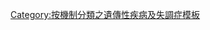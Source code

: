 {{Navbox
 | name = Solute carrier disorders
 | title = [[遺傳性疾病]]、膜性：{{le|溶質載體家族|Solute carrier family|溶質載體}}病症
 | state = {{{state<includeonly>|autocollapse</includeonly>}}}
 
 | titlestyle = background:Silver
 | listclass = hlist

 | group1 = 1-10
 | list1 =
* ''[[谷氨酸天冬氨酸轉運體|SLC1A3]]''
** [[陣發性運動失調症|陣發性運動失調症6]]
* ''[[GLUT1|SLC2A1]]''
** [[德體內疾病]]
* ''[[GLUT5|SLC2A5]]''
** [[果糖吸收不良症]]
* ''[[SLC2A10]]''
** [[動脈迂曲綜合徵]]
* ''[[SLC3A1]]''
** [[胱氨酸尿症]]
* ''[[SLC4A1]]''
** [[遺傳性球形紅細胞增多症|遺傳性球形紅細胞增多症4]]/[[遺傳性橢圓形紅細胞增多症|遺傳性橢圓形紅細胞增多症4]]
* ''[[SLC4A11]]''
** [[先天性遺傳性角膜內皮營養不良症2型]]
** [[角膜內皮營養不良症|角膜內皮營養不良症4]]
* ''[[SLC5A1]]''
** [[葡葡糖-半乳糖吸收不良]]
* ''[[SLC5A2]]''
** [[腎性葡糖尿症]]
* ''[[鈉碘轉運體|SLC5A5]]''
** [[甲狀腺素製造不足|甲狀腺素製造不足1型]]
* ''[[SLC6A19]]''
** [[哈特納普氏病]]
* ''[[SLC7A7]]''
** [[賴氨酸尿性蛋白不耐症]]
* ''[[SLC7A9]]''
** [[胱氨酸尿症]]

 | group2 = 11-20
 | list2 =
* ''[[SLC11A1]]''
** [[克隆氏症]]
* ''[[鈉氯同向轉運體|SLC12A3]]''
** [[吉特曼氏綜合症]]
* ''[[SLC16A1]]''
** [[高胰島素低血糖症|HHF7]]
* ''[[SLC16A2]]''
** [[艾倫 - 赫恩登，杜德利氏綜合徵]]
* ''[[SLC17A5]]''
** [[扎拉氏病]](SD)
* ''[[SLC17A8]]''
** [[非綜合徵型耳聾|DFNA25]] 

 | group3 = 21-40
 | list3 =
* ''[[SLC26A2]]''
** [[多發性骨骺發育不良|多發性骨骺發育不良4]]
** [[軟骨發育不良綜合徵]][[軟骨發育不良綜合徵1B型|1B型]]
** [[常染色體隱性遺傳多發性骨骺發育不良]]
** [[骨發育不全症II型]]
** [[骨畸形性發育不良]]
* ''[[潘特林|SLC26A4]]''
** [[潘特林氏綜合徵]]
* ''[[SLC35C1]]''
** [[先天性糖基化障礙|CDOG 2C]]
* ''[[SLC39A4]]''
** [[腸病性肢端皮炎]]
* ''[[膜鐵轉運蛋白|SLC40A1]]''
** [[非洲鐵超負荷]]

 | below = 參見[[Template:Solute carrier family|溶質載體家族]]<BR>{{Protein defects by function navs}}

}}<noinclude>
{{collapsible option}}
[[Category:按機制分類之遺傳性疾病及失調症模板]]
</noinclude>